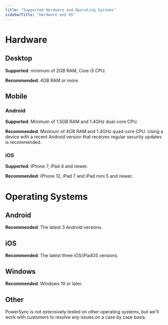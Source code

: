 ```yaml
---
title: "Supported Hardware and Operating Systems"
sidebarTitle: "Hardware and OS"
---
```


# Hardware

## Desktop
**Supported**: minimum of 2GB RAM, Core i3 CPU.

**Recommended**: 4GB RAM or more.

## Mobile

### Android
**Supported**: Minimum of 1.5GB RAM and 1.4GHz dual-core CPU.

**Recommended**: Minimum of 4GB RAM and 1.4GHz quad-core CPU. Using a device with a recent Android version that receives regular security updates is recommended.

### iOS
**Supported**: iPhone 7, iPad 4 and newer.

**Recommended**: iPhone 12, iPad 7 and iPad mini 5 and newer.

# Operating Systems

## Android
**Recommended**: The latest 3 Android versions.

## iOS
**Recommended**: The latest three iOS/iPadOS versions.

## Windows
**Recommended**: Windows 10 or later.

## Other
PowerSync is not extensively tested on other operating systems, but we'll work with customers to resolve any issues on a case by case basis.